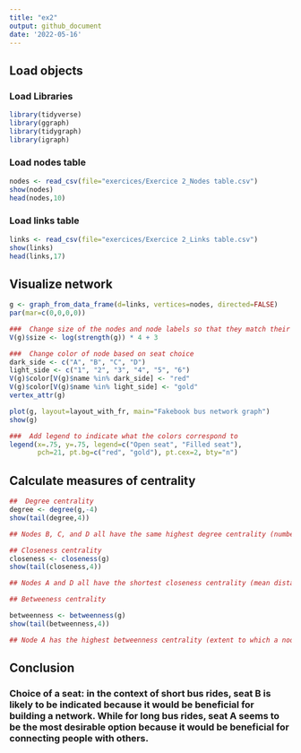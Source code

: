 ```yaml
---
title: "ex2"
output: github_document
date: '2022-05-16'
---
```

## Load objects
### Load Libraries
```r
library(tidyverse)
library(ggraph)
library(tidygraph)
library(igraph)
```

### Load nodes table
```r
nodes <- read_csv(file="exercices/Exercice 2_Nodes table.csv")
show(nodes)
head(nodes,10)
```
### Load links table
```r
links <- read_csv(file="exercices/Exercice 2_Links table.csv")
show(links)
head(links,17)
```
## Visualize network
```r
g <- graph_from_data_frame(d=links, vertices=nodes, directed=FALSE)
par(mar=c(0,0,0,0))

###  Change size of the nodes and node labels so that they match their importance
V(g)$size <- log(strength(g)) * 4 + 3

###  Change color of node based on seat choice
dark_side <- c("A", "B", "C", "D")
light_side <- c("1", "2", "3", "4", "5", "6")
V(g)$color[V(g)$name %in% dark_side] <- "red"
V(g)$color[V(g)$name %in% light_side] <- "gold"
vertex_attr(g)

plot(g, layout=layout_with_fr, main="Fakebook bus network graph")
show(g)

###  Add legend to indicate what the colors correspond to
legend(x=.75, y=.75, legend=c("Open seat", "Filled seat"), 
       pch=21, pt.bg=c("red", "gold"), pt.cex=2, bty="n")
```

## Calculate measures of centrality
```r
##  Degree centrality
degree <- degree(g,-4)
show(tail(degree,4))

## Nodes B, C, and D all have the same highest degree centrality (number of edges connected to it) and hence more influence than A

## Closeness centrality
closeness <- closeness(g)
show(tail(closeness,4))

## Nodes A and D all have the shortest closeness centrality (mean distance from a node to other nodes) and hence more direct influence on others

## Betweeness centrality

betweenness <- betweenness(g)
show(tail(betweenness,4))

## Node A has the highest betweenness centrality (extent to which a node lies on paths between other nodes) and hence more influence within a network, followed by nodes B and C
```

## Conclusion
### Choice of a seat: in the context of short bus rides, seat B is likely to be indicated because it would be beneficial for building a network. While for long bus rides, seat A seems to be the most desirable option because it would be beneficial for connecting people with others.